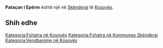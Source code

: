 {{Fshat në 
 | Emri                = Pataçan i Epërm
 | EmriAlt                = 
 | NAME_SHORT_FORM=      
 | NAME_GENERIC=      
 | NAME_SORT_NAME_RO=      PATACANIEPERM
 | FULL_NAME_RO = Pataçan i Epërm
 | FULL_NAME_ND_RO=Patacan i Eperm
 | SORT_NAME_RG=PATACANIEPERM
 | FULL_NAME_RG=Pataçan i Epërm
 | FULL_NAME_ND_RG=Patacan i Eperm
 | SRP_NAME_SHORT_FORM=      
 | SRP_NAME_GENERIC=      
 | SRP_NAME_SORT_NAME_RO=      
 | SRP_FULL_NAME_RO = 
 | SRP_FULL_NAME_ND_RO=
 | SRP_SORT_NAME_RG=
 | SRP_FULL_NAME_RG=
 | SRP_FULL_NAME_ND_RG=
 | Emri (Rasa dhanore) = 
 | Figura              = 
 | Shteti              = Kosovo
 | Komuna              = Skënderaj
 | Kodi postar         = 
 | Sipërfaqja          = 

 | Popullsia           = 

 | Regj. i popullsisë  = 
 | Dend. e popullsisë  = 
 | Faqja zyrtare       = 
 <!--- Koordinatat ----> 
 | Gjerësia            = 42.408611
 | Gjatësia            = 20.619722
 | Lartësia            = 
}}
'''Pataçan i Epërm''' është një [[]] në [[Skënderaj]] të [[Kosovës]].

<!-- == Gjeografia == -->
<!-- == Historia == -->
<!-- == Demografia == -->
== Shih edhe ==
{{Komuna Skënderaj}}
{{Kosovo-Administrata-Cung}}

[[Kategoria:Fshatra në Kosovës]]
[[Kategoria:Fshatra në Kommunes Skënderaj]]
[[Kategoria:Vendbanime në Kosovës]]